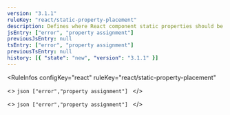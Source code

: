 ```yaml
---
version: "3.1.1"
ruleKey: "react/static-property-placement"
description: Defines where React component static properties should be positioned
jsEntry: ["error", "property assignment"]
previousJsEntry: null
tsEntry: ["error", "property assignment"]
previousTsEntry: null
history: [{ "state": "new", "version": "3.1.1" }]
---
```


<RuleInfos 
  configKey="react" 
  ruleKey="react/static-property-placement" 
>
  <>
    ```json
    ["error","property assignment"]
    ```
  </>

  <>
    ```json
    ["error","property assignment"]
    ```
  </>
</RuleInfos>
